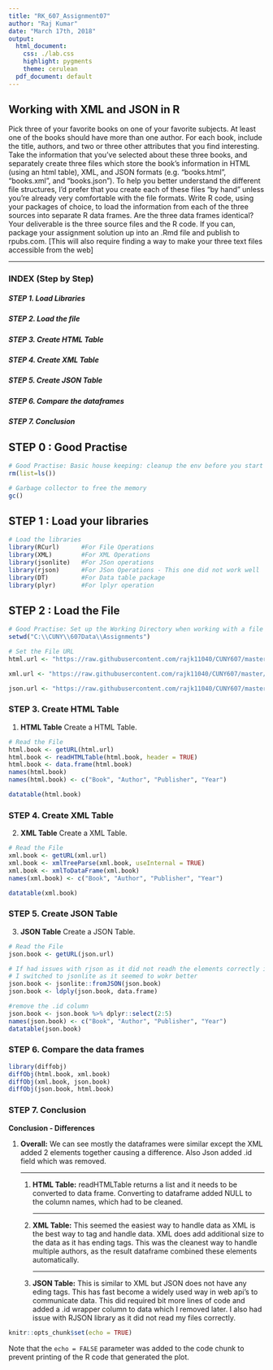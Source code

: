 ---
title: "RK_607_Assignment07"
author: "Raj Kumar"
date: "March 17th, 2018"
output:
  html_document:
    css: ./lab.css
    highlight: pygments
    theme: cerulean
  pdf_document: default
---

<div class="jumbotron">
  <h2 class="display-4">Working with XML and JSON in R</h2>
  <p class="lead">
Pick three of your favorite books on one of your favorite subjects. At least one of the books should have more than one author. For each book, include the title, authors, and two or three other attributes that you find interesting.
Take the information that you've selected about these three books, and separately create three files which store the book's information in HTML (using an html table), XML, and JSON formats (e.g. "books.html", "books.xml", and "books.json"). To help you better understand the different file structures, I'd prefer that you create each of these files "by hand" unless you're already very comfortable with the file formats.
Write R code, using your packages of choice, to load the information from each of the three sources into separate R data frames. Are the three data frames identical?
Your deliverable is the three source files and the R code. If you can, package your assignment solution up into an .Rmd file and publish to rpubs.com. [This will also require finding a way to make your three text files accessible from the web]

</p>
  <hr class="my-4">
</div>


### INDEX (Step by Step)
#####    STEP 1. Load Libraries
#####    STEP 2. Load the file
#####    STEP 3. Create HTML Table 
#####    STEP 4. Create XML Table
#####    STEP 5. Create JSON Table
#####    STEP 6. Compare the dataframes
#####    STEP 7. Conclusion


## STEP 0 : Good Practise
```{r echo=FALSE}
# Good Practise: Basic house keeping: cleanup the env before you start new work
rm(list=ls())

# Garbage collector to free the memory
gc()
```


## STEP 1 : Load your libraries
```{r}
# Load the libraries
library(RCurl)      #For File Operations
library(XML)        #For XML Operations
library(jsonlite)   #For JSon operations
library(rjson)      #For JSon Operations - This one did not work well
library(DT)         #For Data table package
library(plyr)       #For lplyr operation

```


## STEP 2 : Load the File
```{r}
# Good Practise: Set up the Working Directory when working with a file system
setwd("C:\\CUNY\\607Data\\Assignments")

# Set the File URL
html.url <- "https://raw.githubusercontent.com/rajk11040/CUNY607/master/07assignment_favbooks.html"

xml.url <- "https://raw.githubusercontent.com/rajk11040/CUNY607/master/07assignment_favbooks.xml"

json.url <- "https://raw.githubusercontent.com/rajk11040/CUNY607/master/07assignment_favbooks.json"


```

###    STEP 3. Create HTML Table 


1.   
<div class="minitron">
  <p class="lead">**HTML Table** Create a HTML Table.   </p>
</div>

```{r}
# Read the File
html.book <- getURL(html.url)
html.book <- readHTMLTable(html.book, header = TRUE)
html.book <- data.frame(html.book)
names(html.book)
names(html.book) <- c("Book", "Author", "Publisher", "Year")

datatable(html.book)
```

###    STEP 4. Create XML Table

2. 
<div class="minitron">
  <p class="lead">**XML Table** Create a XML Table.   </p>
</div>

```{r}
# Read the File
xml.book <- getURL(xml.url)
xml.book <- xmlTreeParse(xml.book, useInternal = TRUE)
xml.book <- xmlToDataFrame(xml.book)
names(xml.book) <- c("Book", "Author", "Publisher", "Year")

datatable(xml.book)
```


###    STEP 5. Create JSON Table

3.   
<div class="minitron">
  <p class="lead">**JSON Table** Create a JSON Table.   </p>
</div>
```{r}
# Read the File
json.book <- getURL(json.url)

# If had issues with rjson as it did not readh the elements correctly into data.frame 
# I switched to jsonlite as it seemed to wokr better
json.book <- jsonlite::fromJSON(json.book)
json.book <- ldply(json.book, data.frame)

#remove the .id column
json.book <- json.book %>% dplyr::select(2:5)
names(json.book) <- c("Book", "Author", "Publisher", "Year")
datatable(json.book)
```


###    STEP 6. Compare the data frames
```{r}
library(diffobj)
diffObj(html.book, xml.book)
diffObj(xml.book, json.book)
diffObj(json.book, html.book)
```


###    STEP 7. Conclusion

<div class="minitron">
  <p class="lead">**Conclusion - Differences** </p>
  <p>
    1. **Overall:**  We can see mostly the dataframes were similar except the XML added 2 elements together causing a difference. Also Json added .id field which was removed. 
  </p>
  <hr class="my-4">
  <p>
    1. **HTML Table:**  readHTMLTable returns a list and it needs to be converted to data frame. Converting to dataframe added NULL to the column names, which had to be cleaned. 
  </p>
  <hr class="my-4">
  <p>
    2. **XML Table:** This seemed the easiest way to handle data as XML is the best way to tag and handle data. XML does add additional size to the data as it has ending tags. This was the cleanest way to handle multiple authors, as the result dataframe combined these elements automatically. 
  </p>
  <hr class="my-4">
  <p>
    3. **JSON Table:** This is similar to XML but JSON does not have any eding tags. This has fast become a widely used way in web api's to communicate data. This did required bit more lines of code and added a .id wrapper column to data which I removed later. I also had issue with RJSON library as it did not read my files correctly.
  </p>

</div>


```{r setup, include=FALSE}
knitr::opts_chunk$set(echo = TRUE)
```



Note that the `echo = FALSE` parameter was added to the code chunk to prevent printing of the R code that generated the plot.
